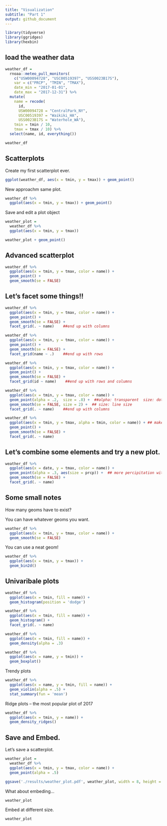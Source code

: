 ```yaml
---
title: "Visualization"
subtitle: "Part 1"
output: github_document
---
```


```r
library(tidyverse)
library(ggridges)
library(hexbin)
```

## load the weather data

```r
weather_df = 
  rnoaa::meteo_pull_monitors(
    c("USW00094728", "USC00519397", "USS0023B17S"),
    var = c("PRCP", "TMIN", "TMAX"), 
    date_min = "2017-01-01",
    date_max = "2017-12-31") %>%
  mutate(
    name = recode(
      id, 
      USW00094728 = "CentralPark_NY", 
      USC00519397 = "Waikiki_HA",
      USS0023B17S = "Waterhole_WA"),
    tmin = tmin / 10,
    tmax = tmax / 10) %>%
  select(name, id, everything())

weather_df
```

## Scatterplots

Create my first scatterplot ever.

```r
ggplot(weather_df, aes(x = tmin, y = tmax)) + geom_point()
```

New approachm same plot.

```r
weather_df %>% 
  ggplot(aes(x = tmin, y = tmax)) + geom_point()
```

Save and edit a plot object

```r
weather_plot = 
  weather_df %>% 
  ggplot(aes(x = tmin, y = tmax))

weather_plot + geom_point()
```

## Advanced scatterplot

```r
weather_df %>% 
  ggplot(aes(x = tmin, y = tmax, color = name)) + 
  geom_point() +
  geom_smooth(se = FALSE)
```

## Let's facet some things!!

```r
weather_df %>% 
  ggplot(aes(x = tmin, y = tmax, color = name)) + 
  geom_point() +
  geom_smooth(se = FALSE) +
  facet_grid(. ~ name)    ##end up with columns
```

```r
weather_df %>% 
  ggplot(aes(x = tmin, y = tmax, color = name)) + 
  geom_point() +
  geom_smooth(se = FALSE) +
  facet_grid(name ~ .)    ##end up with rows
```

```r
weather_df %>% 
  ggplot(aes(x = tmin, y = tmax, color = name)) + 
  geom_point() +
  geom_smooth(se = FALSE) +
  facet_grid(id ~ name)    ##end up with rows and columns
```

```r
weather_df %>% 
  ggplot(aes(x = tmin, y = tmax, color = name)) + 
  geom_point(alpha = .2,  size = .8) +  ##alpha: transparent  size: dot size
  geom_smooth(se = FALSE, size = 2) +  ## size: line size
  facet_grid(. ~ name)    ##end up with columns
```

```r
weather_df %>% 
  ggplot(aes(x = tmin, y = tmax, alpha = tmin, color = name)) + ## make transparent to less transparent from tmin to tmax
  geom_point() +
  geom_smooth(se = FALSE) +
  facet_grid(. ~ name)
```

## Let's combine some elements and try a new plot.

```r
weather_df %>% 
  ggplot(aes(x = date, y = tmax, color = name)) +
  geom_point(alpha = .3, aes(size = prcp)) +  ## more percipitation with a larger point
  geom_smooth(se = FALSE) +
  facet_grid(. ~ name)
```

## Some small notes

How many geoms have to exist?

You can have whatever geoms you want.

```r
weather_df %>% 
  ggplot(aes(x = tmin, y = tmax, color = name)) +
  geom_smooth(se = FALSE)
```

You can use a neat geom!

```r
weather_df %>% 
  ggplot(aes(x = tmin, y = tmax)) +
  geom_bin2d()
```

## Univaribale plots

```r
weather_df %>% 
  ggplot(aes(x = tmin, fill = name)) +
  geom_histogram(position = 'dodge')
```

```r
weather_df %>% 
  ggplot(aes(x = tmin, fill = name)) +
  geom_histogram() +
  facet_grid(. ~ name)
```

```r
weather_df %>% 
  ggplot(aes(x = tmin, fill = name)) +
  geom_density(alpha = .3)
```

```r
weather_df %>% 
  ggplot(aes(x = name, y = tmin)) +
  geom_boxplot()
```

Trendy plots

```r
weather_df %>% 
  ggplot(aes(x = name, y = tmin, fill = name)) +
  geom_violin(alpha = .5) +
  stat_summary(fun = 'mean')
```

Ridge plots -- the most popular plot of 2017

```r
weather_df %>% 
  ggplot(aes(x = tmin, y = name)) +
  geom_density_ridges()
```

## Save and Embed.

Let's save a scatterplot.

```r
weather_plot =
  weather_df %>% 
  ggplot(aes(x = tmin, y = tmax, color = name)) + 
  geom_point(alpha = .5) 

ggsave('./results/weather_plot.pdf', weather_plot, width = 8, height = 5)
```

What about embeding...

```r
weather_plot
```

Embed at different size.

```r
weather_plot
```

